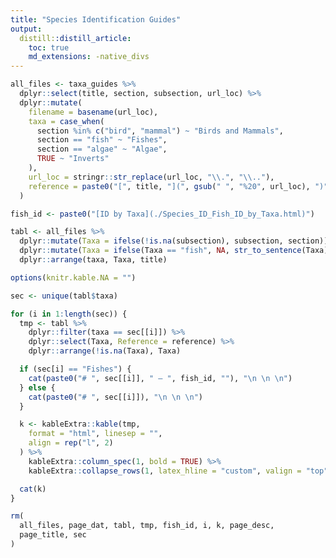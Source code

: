 ```yaml
---
title: "Species Identification Guides"
output: 
  distill::distill_article:
    toc: true
    md_extensions: -native_divs
---
```

  
```r
all_files <- taxa_guides %>%
  dplyr::select(title, section, subsection, url_loc) %>%
  dplyr::mutate(
    filename = basename(url_loc),
    taxa = case_when(
      section %in% c("bird", "mammal") ~ "Birds and Mammals",
      section == "fish" ~ "Fishes",
      section == "algae" ~ "Algae",
      TRUE ~ "Inverts"
    ),
    url_loc = stringr::str_replace(url_loc, "\\.", "\\.."),
    reference = paste0("[", title, "](", gsub(" ", "%20", url_loc), ")")
  )
```


```r
fish_id <- paste0("[ID by Taxa](./Species_ID_Fish_ID_by_Taxa.html)")

tabl <- all_files %>%
  dplyr::mutate(Taxa = ifelse(!is.na(subsection), subsection, section)) %>%
  dplyr::mutate(Taxa = ifelse(Taxa == "fish", NA, str_to_sentence(Taxa))) %>%
  dplyr::arrange(taxa, Taxa, title)

options(knitr.kable.NA = "")

sec <- unique(tabl$taxa)

for (i in 1:length(sec)) {
  tmp <- tabl %>%
    dplyr::filter(taxa == sec[[i]]) %>%
    dplyr::select(Taxa, Reference = reference) %>%
    dplyr::arrange(!is.na(Taxa), Taxa)

  if (sec[i] == "Fishes") {
    cat(paste0("# ", sec[[i]], " — ", fish_id, ""), "\n \n \n")
  } else {
    cat(paste0("# ", sec[[i]]), "\n \n \n")
  }

  k <- kableExtra::kable(tmp,
    format = "html", linesep = "",
    align = rep("l", 2)
  ) %>%
    kableExtra::column_spec(1, bold = TRUE) %>%
    kableExtra::collapse_rows(1, latex_hline = "custom", valign = "top")

  cat(k)
}

rm(
  all_files, page_dat, tabl, tmp, fish_id, i, k, page_desc,
  page_title, sec
)
```
